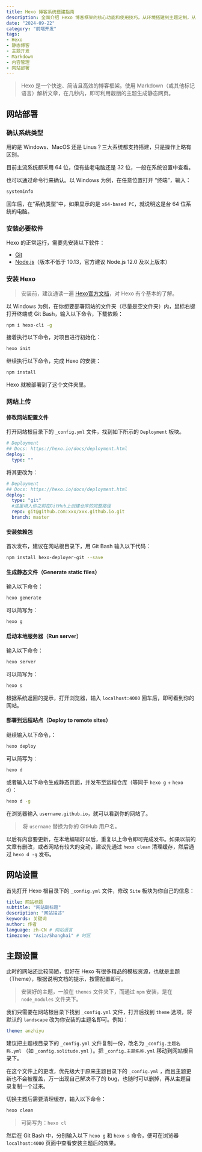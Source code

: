 ```yaml
---
title: Hexo 博客系统搭建指南
description: 全面介绍 Hexo 博客框架的核心功能和使用技巧，从环境搭建到主题定制，从内容创作到网站部署，打造个人专业博客
date: "2024-09-22"
category: "前端开发"
tags:
- Hexo
- 静态博客
- 主题开发
- Markdown
- 内容管理
- 网站部署
---
```


> Hexo 是一个快速、简洁且高效的博客框架。使用 Markdown（或其他标记语言）解析文章，在几秒内，即可利用靓丽的主题生成静态网页。

## 网站部署

### 确认系统类型

用的是 Windows、MacOS 还是 Linus？三大系统都支持搭建，只是操作上略有区别。

目前主流系统都采用 64 位，但有些老电脑还是 32 位，一般在系统设置中查看。

也可以通过命令行来确认。以 Windows 为例，在任意位置打开 “终端”，输入：

```bash
systeminfo
```

回车后，在“系统类型”中，如果显示的是 `x64-based PC`，就说明这是台 64 位系统的电脑。

### 安装必要软件

Hexo 的正常运行，需要先安装以下软件：

- [Git](https://git-scm.com/download/win)
- [Node.js](https://nodejs.org/zh-cn/download/)（版本不低于 10.13，官方建议 Node.js 12.0 及以上版本）

### 安装 Hexo

> 安装前，建议通读一遍 [Hexo官方文档](https://hexo.io/zh-cn/docs/)，对 Hexo 有个基本的了解。

以 Windows 为例，在你想要部署网站的文件夹（尽量是空文件夹）内，鼠标右键打开终端或 Git Bash，输入以下命令，下载依赖：

```bash
npm i hexo-cli -g
```

接着执行以下命令，对项目进行初始化：

```bash
hexo init
```

继续执行以下命令，完成 Hexo 的安装：

```bash
npm install
```

Hexo 就被部署到了这个文件夹里。

### 网站上传

#### 修改网站配置文件

打开网站根目录下的 `_config.yml` 文件，找到如下所示的 `Deployment` 板块。

```yml
# Deployment
## Docs: https://hexo.io/docs/deployment.html
deploy:
  type: ""
```

将其更改为：

```yml
# Deployment
## Docs: https://hexo.io/docs/deployment.html
deploy:
  type: "git"
  #这里填入你之前在GitHub上创建仓库的完整路径
  repo: git@github.com:xxx/xxx.github.io.git
  branch: master
```

#### 安装依赖包

首次发布，建议在网站根目录下，用 Git Bash 输入以下代码：

```bash
npm install hexo-deployer-git --save
```

#### 生成静态文件（Generate static files）

输入以下命令：

```bash
hexo generate
```

可以简写为：

```bash
hexo g
```

#### 启动本地服务器（Run server）

输入以下命令：

```bash
hexo server
```

可以简写为：

```bash
hexo s
```

根据系统返回的提示，打开浏览器，输入 `localhost:4000` 回车后，即可看到你的网站。

#### 部署到远程站点（Deploy to remote sites）

继续输入以下命令，：

```bash
hexo deploy
```

可以简写为：

```bash
hexo d
```

或者输入以下命令生成静态页面，并发布至远程仓库（等同于 `hexo g` + `hexo d`）：

```bash
hexo d -g
```

在浏览器输入 `username.github.io`，就可以看到你的网站了。

>  将 `username` 替换为你的 GitHub 用户名。

以后有内容要更新，在本地编辑好以后，重复以上命令即可完成发布。如果以前的文章有删改，或者网站有较大的变动，建议先通过 `hexo clean` 清理缓存，然后通过 `hexo d -g` 发布。

## 网站设置

首先打开 Hexo 根目录下的 `_config.yml` 文件，修改 `Site` 板块为你自己的信息：

```yml
title: 网站标题
subtitle: "网站副标题"
description: "网站描述"
keywords: 关键词
author: 作者
language: zh-CN # 网站语言
timezone: "Asia/Shanghai" # 时区
```

## 主题设置

此时的网站还比较简陋，但好在 Hexo 有很多精品的模板资源，也就是主题（Theme），根据说明文档的提示，按需配置即可。

> 安装好的主题，一般在 `themes` 文件夹下，而通过 `npm` 安装，是在 `node_modules` 文件夹下。

我们只需要在网站根目录下找到 `_config.yml` 文件，打开后找到 `theme` 选项，将默认的 `landscape` 改为你安装的主题名即可。例如：

```yml
theme: anzhiyu
```

建议把主题根目录下的 `_config.yml` 文件复制一份，改名为 `_config.主题名称.yml` （如 `_config.solitude.yml` ）。把 `_config.主题名称.yml` 移动到网站根目录下。

在这个文件上的更改，优先级大于原来主题目录下的 `_config.yml` ，而且主题更新也不会被覆盖，万一出现自己解决不了的 bug，也随时可以删掉，再从主题目录复制一个过来。

切换主题后需要清理缓存，输入以下命令：

```bash
hexo clean
```

> 可简写为：`hexo cl`

然后在 Git Bash 中，分别输入以下 `hexo g` 和 `hexo s` 命令，便可在浏览器 ` localhost:4000` 页面中查看安装主题后的效果。